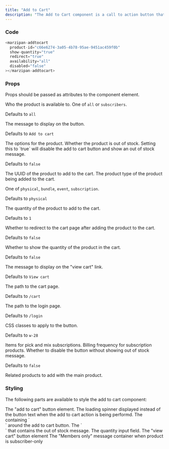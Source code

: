 ```yaml
---
title: "Add to Cart"
description: "The Add to Cart component is a call to action button that adds a product to a users cart."
---
```


### Code

```javascript
<marzipan-addtocart
  product-id="c66e6274-3a05-4b78-95ae-9451ac459f0b"
  show-quantity="true"
  redirect="true"
  availability="all"
  disabled="false"
></marzipan-addtocart>
```

### Props

Props should be passed as attributes to the component element.

<ResponseField name="availability" type="string" >

Who the product is available to. One of `all` or `subscribers`.

Defaults to `all`

</ResponseField>
<ResponseField name="button-text" type="string">
  The message to display on the button.

Defaults to `Add to cart`

</ResponseField>

<ResponseField name="options" type="object">
  The options for the product.

</ResponseField>

<ResponseField name="out-of-stock" type="boolean">
  Whether the product is out of stock. Setting this to `true` will disable the add to cart button and show an out of stock message.

  Defaults to `false`
</ResponseField>

<ResponseField name="product-id" type="string" required>
  The UUID of the product to add to the cart.
</ResponseField>

<ResponseField name="product-type" type="string" required>
  The product type of the product being added to the cart.

  One of `physical`, `bundle`, `event`, `subscription`.

Defaults to `physical`
</ResponseField>

<ResponseField name="quantity" type="number">
  The quantity of the product to add to the cart.

Defaults to `1`
</ResponseField>

<ResponseField name="redirect" type="boolean">
  Whether to redirect to the cart page after adding the product to the cart.

  Defaults to `false`
</ResponseField>

<ResponseField name="show-quantity" type="boolean">
  Whether to show the quantity of the product in the cart.

Defaults to `false`
</ResponseField>

<ResponseField name="view-cart-text" type="string">
  The message to display on the "view cart" link.

Defaults to `View cart`

</ResponseField>

<ResponseField name="cart-path" type="string">
  The path to the cart page.

Defaults to `/cart`

</ResponseField>

<ResponseField name="login-path" type="string">
  The path to the login page.

Defaults to `/login`

</ResponseField>

<ResponseField name="button-classes" type="string">
  CSS classes to apply to the button.

Defaults to `w-28`

</ResponseField>

<ResponseField name="pick-and-mix-items" type="object">
  Items for pick and mix subscriptions.

</ResponseField>

<ResponseField name="billing-frequency" type="string|number">
  Billing frequency for subscription products.

</ResponseField>

<ResponseField name="disabled" type="boolean">
  Whether to disable the button without showing out of stock message.

Defaults to `false`

</ResponseField>

<ResponseField name="related-products" type="object">
  Related products to add with the main product.

</ResponseField>

### Styling

The following parts are available to style the add to cart component:

<ResponseField name="--add-to-cart-button">
  The "add to cart" button element.
</ResponseField>

<ResponseField name="--add-to-cart-button-spinner">
  The loading spinner displayed instead of the button text when the add to cart action is being performd.
</ResponseField>

<ResponseField name="--add-to-cart-container">
  The containing `<div>` around the add to cart button.
</ResponseField>

<ResponseField name="--add-to-cart-out-of-stock">
  The `<div>` that contains the out of stock message.
</ResponseField>

<ResponseField name="--add-to-cart-quantity">
  The quantity input field.
</ResponseField>

<ResponseField name="--view-cart-button">
  The "view cart" button element
</ResponseField>

<ResponseField name="--add-to-cart-subscription-required">
  The "Members only" message container when product is subscriber-only
</ResponseField>